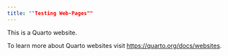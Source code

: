 ```yaml
---
title: ""Testing Web-Pages""
---
```


This is a Quarto website.

To learn more about Quarto websites visit <https://quarto.org/docs/websites>.
